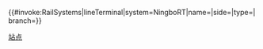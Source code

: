 <includeonly>{{#invoke:RailSystems|lineTerminal|system=NingboRT|name={{{1}}}|side={{{2}}}|type={{{type|}}}|branch={{{branch|}}}}}</includeonly><noinclude>
[[Category:宁波轨道交通模板|站点]]
</noinclude>